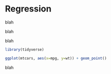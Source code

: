 # Regression

blah

blah

blah

```r
library(tidyverse)

ggplot(mtcars, aes(x=mpg, y=wt)) + geom_point()

```


blah



